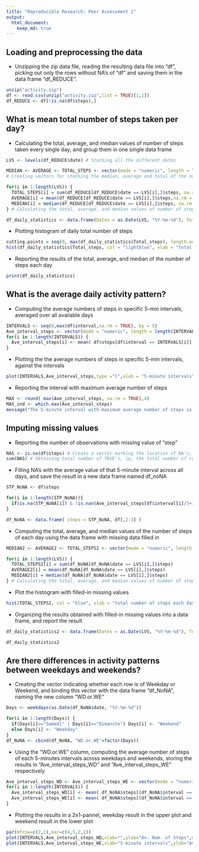 ```yaml
---
title: "Reproducible Research: Peer Assessment 1"
output: 
  html_document:
    keep_md: true
---
```



## Loading and preprocessing the data

* Unzipping the zip data file, reading the resulting data file into "df", picking out only the rows without NA's of "df" and saving them in the data frame "df_REDUCE".

```r
unzip("activity.zip")
df <- read.csv(unzip("activity.zip",list = TRUE)[1,1])
df_REDUCE <- df[!is.na(df$steps),]

```

## What is mean total number of steps taken per day?

* Calculating the total, average, and median values of number of steps taken every single day, and group them in one single data frame
```r
LVS <- levels(df_REDUCE$date) # Stocking all the different dates

MEDIAN <- AVERAGE <- TOTAL_STEPS <- vector(mode = "numeric", length = length(LVS)) 
# Creating vectors for stocking the median, average and total of the number of steps of each day. Note that these vectors are of the same length of that of LVS, the vector storing distinct dates

for(i in 1:length(LVS)) { 
  TOTAL_STEPS[i] = sum(df_REDUCE[df_REDUCE$date == LVS[i],]$steps, na.rm = TRUE) 
  AVERAGE[i] = mean(df_REDUCE[df_REDUCE$date == LVS[i],]$steps,na.rm = TRUE) 
  MEDIAN[i] = median(df_REDUCE[df_REDUCE$date == LVS[i],]$steps, na.rm = TRUE) 
} # Calculating the total, average, and median values of number of steps taken every single day

df_daily_statistics <- data.frame(Dates = as.Date(LVS, "%Y-%m-%d"), Total_steps = TOTAL_STEPS, Average = AVERAGE, Median = MEDIAN) # Group these results into a single data frame
```

* Plotting histogram of daily total number of steps

```r
cutting.points = seq(0, max(df_daily_statistics$Total_steps), length.out = 10)
hist(df_daily_statistics$Total_steps, col = "lightblue", xlab = "total number of steps each day", main = "Histogram of daily total number of steps",breaks= cutting.points)
```


* Reporting the results of the total, average, and median of the number of steps each day

```r
print(df_daily_statistics)
```

## What is the average daily activity pattern?

* Computing the average numbers of steps in specific 5-min intervals, averaged over all available days
```r

INTERVALS <- seq(0,max(df$interval,na.rm = TRUE), by = 5)
Ave_interval_steps <- vector(mode = "numeric", length = length(INTERVALS))
for(i in 1:length(INTERVALS)) {
  Ave_interval_steps[i] <- mean( df$steps[df$interval == INTERVALS[i]] , na.rm = TRUE)
}
```

* Plotting the the average numbers of steps in specific 5-min intervals, against the intervals
```r
plot(INTERVALS,Ave_interval_steps,type ="l",xlab = "5-minute intervals", ylab = "Average number of steps")
```


* Reporting the interval with maximum average number of steps

```r
MAX <- round( max(Ave_interval_steps, na.rm = TRUE),4) 
MAX_ind <- which.max(Ave_interval_steps)
message("The 5-minute interval with maximum average number of steps is [",MAX_ind*5-5,",",MAX_ind*5,").", " with the maximum value ",MAX,"." , sep="")
```


## Imputing missing values

* Reporting the number of observations with missing value of "step"

```r
NAS <- is.na(df$steps) # Create a vector marking the location of NA's, where the indices of TRUE's are the indices of the rows with missing step numbers (step = NA)
sum(NAS) # Obtaining total number of TRUE's, ie, the total number of rows with NA in the data frame
```

* Filling NA's with the average value of that 5-minute interval across all days, and save the result in a new data frame named df_noNA

```r
STP_NoNA <- df$steps

for(i in 1:length(STP_NoNA)){
  if(is.na(STP_NoNA[i]) & !is.nan(Ave_interval_steps[df$interval[i]/5+1] )) STP_NoNA[i] <- Ave_interval_steps[df$interval[i]/5+1]
}

df_NoNA <- data.frame( steps = STP_NoNA, df[,2:3] )
```

* Computing the total, average, and median values of the number of steps of each day using the data frame with missing data filled in

```r
MEDIAN2 <- AVERAGE2 <- TOTAL_STEPS2 <- vector(mode = "numeric", length = length(LVS))

for(i in 1:length(LVS)) { 
  TOTAL_STEPS2[i] = sum(df_NoNA[df_NoNA$date == LVS[i],]$steps) 
  AVERAGE2[i] = mean(df_NoNA[df_NoNA$date == LVS[i],]$steps) 
  MEDIAN2[i] = median(df_NoNA[df_NoNA$date == LVS[i],]$steps) 
} # Calculating the total, average, and median values of number of steps taken every single day
```

* Plot the histogram with filled-in missing values

```r
hist(TOTAL_STEPS2, col = "blue", xlab = "total number of steps each day", main = "Histogram of daily total number of steps",breaks= cutting.points)
```


* Organizing the results obtained with filled-in missing values into a data frame, and report the result
```r
df_daily_statistics2 <- data.frame(Dates = as.Date(LVS, "%Y-%m-%d"), Total_steps = TOTAL_STEPS2, Average = AVERAGE2, Median = MEDIAN2) # Group these results into a single data frame

df_daily_statistics2
```

## Are there differences in activity patterns between weekdays and weekends?

* Creating the vector indicating whether each row is of Weekday or Weekend, and binding this vector with the data frame "df_NoNA", naming the new column "WD.or.WE"

```r
Days <- weekdays(as.Date(df_NoNA$date, "%Y-%m-%d"))

for(i in 1:length(Days)) {
  if(Days[i]=="Samedi" | Days[i]=="Dimanche") Days[i] <- "Weekend"
  else Days[i] <- "Weekday"
}
df_NoNA <- cbind(df_NoNA, "WD.or.WE"=factor(Days))
```

* Using the "WD.or.WE" column, computing the average number of steps of each 5-minutes intervals across weekdays and weekends, storing the results in "Ave_interval_steps_WD" and "Ave_interval_steps_WE" respectively

```r
Ave_interval_steps_WD <- Ave_interval_steps_WE <- vector(mode = "numeric", length = length(INTERVALS))
for(i in 1:length(INTERVALS)) {
  Ave_interval_steps_WD[i] <- mean( df_NoNA$steps[(df_NoNA$interval == INTERVALS[i])&(Days=="Weekday")] , na.rm = TRUE)
  Ave_interval_steps_WE[i] <- mean( df_NoNA$steps[(df_NoNA$interval == INTERVALS[i])&(Days=="Weekend")] , na.rm = TRUE)
}
```

* Plotting the results in a 2x1-pannel, weekday result in the upper plot and weekend result in the lower plot 

```r
par(mfrow=c(2,1),mar=c(4,5,2,1))
plot(INTERVALS,Ave_interval_steps_WD,xlab="",ylab="Av. Num. of Steps",main="Weekdays",type="l")
plot(INTERVALS,Ave_interval_steps_WE,xlab="5-minute intervals",ylab="Av. Num. of Steps",main="Weekends",type="l")
```
